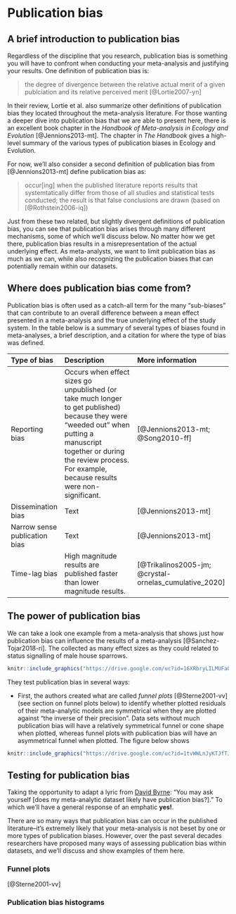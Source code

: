 # Publication bias

## A brief introduction to publication bias

Regardless of the discipline that you research, publication bias is something you will have to confront when conducting your meta-analysis and justifying your results. One definition of publication bias is:

> the degree of divergence between the relative actual merit of a given publciation and its relative perceived merit [@Lortie2007-yn]

In their review, Lortie et al. also summarize other definitions of publication bias they located throughout the meta-analysis literature. For those wanting a deeper dive into publication bias that we are able to present here, there is an excellent book chapter in the _Handbook of Meta-analysis in Ecology and Evolution_ [@Jennions2013-mt]. The chapter in _The Handbook_ gives a high-level summary of the various types of publication biases in  Ecology and Evolution.

For now, we'll also consider a second definition of publication bias from [@Jennions2013-mt] define publication bias as:

> occur[ing] when the published literature reports results that systemtatically differ from those of all studies and statistical tests conducted; the result is that false conclusions are drawn (based on [@Rothstein2006-iq])

Just from these two related, but slightly divergent definitions of publication bias, you can see that publication bias arises through many different mechanisms, some of which we'll discuss below. No matter how we get there, publication bias results in a misrepresentation of the actual underlying effect. As meta-analysts, we want to limit publication bias as much as we can, while also recognizing the publication biases that can potentially remain within our datasets.

## Where does publication bias come from?
Publication bias is often used as a catch-all term for the many "sub-biases" that can contribute to an overall difference between a mean effect presented in a meta-analysis and the true underlying effect of the study system.  In the table below is a summary of several types of biases found in meta-analyses, a brief description, and a citation for where the type of bias was defined.

| Type of bias | Description |More information|
| :------|:------------------|:--------|
| Reporting bias | Occurs when effect sizes go unpublished (or take much longer to get published) because they were "weeded out" when putting a manuscript together or during the review process. For example, because results were non-significant. |[@Jennions2013-mt; @Song2010-ff]|
| Dissemination bias | Text |[@Jennions2013-mt]|
| Narrow sense publication bias | Text |[@Jennions2013-mt]|
| Time-lag bias| High magnitude results are published faster than lower magnitude results. | [@Trikalinos2005-jm; @crystal-ornelas_cumulative_2020] | 

## The power of publication bias
We can take a look one example from a meta-analysis that shows just how publication bias can influence the results of a meta-analysis [@Sanchez-Tojar2018-ri].  The collected as many effect sizes as they could related to status signalling of male house sparrows.  

```r
knitr::include_graphics("https://drive.google.com/uc?id=16XRbryLILMUFaQctTDSg9uw9WSyHXqRT")
```

They test publication bias in several ways:

- First, the authors created what are called *funnel plots* [@Sterne2001-vv] (see section on funnel plots below) to identify whether plotted residuals of their meta-analytic models are symmetrical when they are plotted against "the inverse of their precision". Data sets without much publication bias will have a relatively symmetrical funnel or cone shape when plotted, whereas funnel plots with publication bias will have an asymmetrical funnel when plotted. The figure below shows

```r
knitr::include_graphics("https://drive.google.com/uc?id=1tvWWLnJyKTJfTJJPy1D7nwCNxCNiDPQW")
```

## Testing for publication bias
Taking the opportunity to adapt a lyric from [David Byrne](https://en.wikipedia.org/wiki/David_Byrne): "You may ask yourself [does my meta-analytic dataset likely have publication bias?]." To which we'll have a general response of an emphatic **yes!**.  

There are so many ways that publication bias can occur in the published literature--it's extremely likely that your meta-analysis is not beset by one or more types of publication biases. However, over the past several decades researchers have proposed many ways of assessing publication bias within datasets, and we'll discuss and show examples of them here.


### Funnel plots

[@Sterne2001-vv]

### Publication bias histograms

###

###



